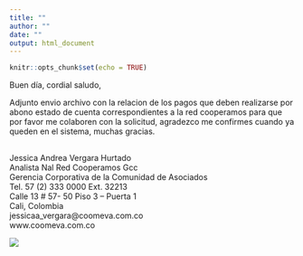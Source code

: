 ---
title: ""
author: ""
date: ""
output: html_document
---

```{r setup, include=FALSE}
knitr::opts_chunk$set(echo = TRUE)
```

Buen día, cordial saludo,

Adjunto envio archivo con la relacion de los pagos que deben realizarse por abono estado de cuenta correspondientes a la red cooperamos para que por favor me colaboren con la solicitud, agradezco me confirmes cuando ya queden en el sistema, muchas gracias.

##

## 


<div style="text-align: left">Jessica Andrea Vergara Hurtado<div/>
<div style="text-align: left">Analista Nal Red Cooperamos Gcc<div/>
<div style="text-align: left">Gerencia Corporativa de la Comunidad de Asociados<div/>
<div style="text-align: left">Tel. 57 (2) 333 0000 Ext. 32213<div/>
<div style="text-align: left">Calle 13 # 57- 50 Piso 3 – Puerta 1<div/>
<div style="text-align: left">Cali, Colombia<div/>
<div style="text-align: left">jessicaa_vergara@coomeva.com.co<div/>
<div style="text-align: left">www.coomeva.com.co<div/>

![](C:/Users/yrhu0672/Desktop/R/Informe - Red Cooperamos - 2022/Imagenes/imagen_correo.png){width=width height=height}